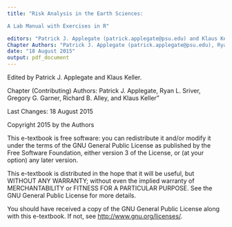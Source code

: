 ```yaml
---
title: "Risk Analysis in the Earth Sciences: 

A Lab Manual with Exercises in R"

editors: "Patrick J. Applegate (patrick.applegate@psu.edu) and Klaus Keller (klaus@psu.edu)"
Chapter Authors: "Patrick J. Applegate (patrick.applegate@psu.edu), Ryan L. Sriver, Gregory G. Garner, Richard B. Alley, and Klaus Keller"
date: "18 August 2015"
output: pdf_document
---
```




Edited by Patrick J. Applegate  and Klaus Keller.

Chapter (Contributing) Authors: Patrick J. Applegate, Ryan L. Sriver, Gregory G. Garner, Richard B. Alley, and Klaus Keller"


Last Changes: 18 August 2015

Copyright 2015 by the Authors

This e-textbook is free software: you can redistribute it and/or modify it under the terms of the GNU General Public License as published by the Free Software Foundation, either version 3 of the License, or (at your option) any later version.

This e-textbook is distributed in the hope that it will be useful, but WITHOUT ANY WARRANTY; without even the implied warranty of MERCHANTABILITY or FITNESS FOR A PARTICULAR PURPOSE.  See the GNU General Public License for more details.

You should have received a copy of the GNU General Public License along with this e-textbook.  If not, see <http://www.gnu.org/licenses/>.